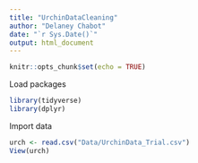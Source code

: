 ```yaml
---
title: "UrchinDataCleaning"
author: "Delaney Chabot"
date: "`r Sys.Date()`"
output: html_document
---
```


```r
knitr::opts_chunk$set(echo = TRUE)
```

Load packages

```r
library(tidyverse)
library(dplyr)
```

Import data

```r
urch <- read.csv("Data/UrchinData_Trial.csv")
View(urch)
```


```r

```


